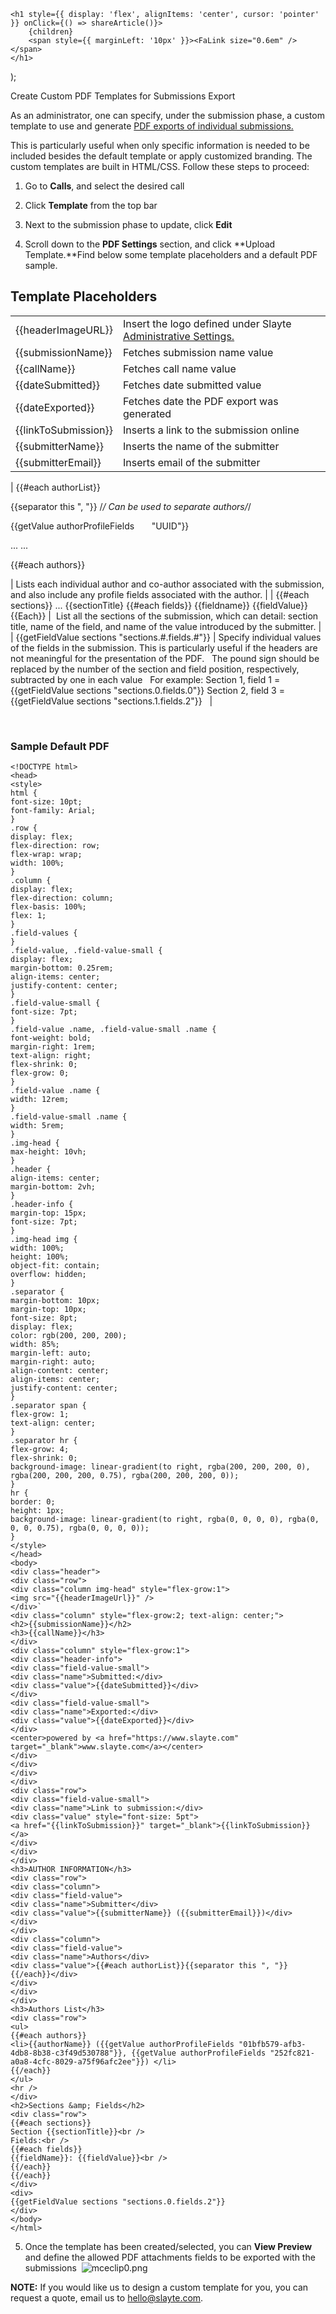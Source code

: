 
    <h1 style={{ display: 'flex', alignItems: 'center', cursor: 'pointer' }} onClick={() => shareArticle()}>
        {children} 
        <span style={{ marginLeft: '10px' }}><FaLink size="0.6em" /></span>
    </h1>
);

<ToastContainer />

<ClickableTitle>Create Custom PDF Templates for Submissions Export</ClickableTitle>




As an administrator, one can specify, under the submission phase, a custom template to use and generate [PDF exports of individual submissions.](https://docs-for-customers.slayte.com/hc/en-us/articles/115009676927)


This is particularly useful when only specific information is needed to be included besides the default template or apply customized branding. The custom templates are built in HTML/CSS. Follow these steps to proceed:


1. Go to **Calls**, and select the desired call


2. Click **Template** from the top bar 


3. Next to the submission phase to update, click **Edit**


4. Scroll down to the **PDF Settings** section, and click **Upload Template.**Find below some template placeholders and a default PDF sample.


## Template Placeholders




|  |  |
| --- | --- |
| {{headerImageURL}} | Insert the logo defined under Slayte [Administrative Settings.](https://docs-for-customers.slayte.com/hc/en-us/articles/4412997300115) |
| {{submissionName}} | Fetches submission name value |
| {{callName}} | Fetches call name value |
| {{dateSubmitted}} | Fetches date submitted value |
| {{dateExported}} | Fetches date the PDF export was generated |
| {{linkToSubmission}} | Inserts a link to the submission online |
| {{submitterName}} | Inserts the name of the submitter |
| {{submitterEmail}} | Inserts email of the submitter |
| 
{{#each authorList}}

{{separator this ", "}} /*/ Can be used to separate authors/*/


{{getValue authorProfileFields
      "UUID"}}




...
...


{{#each authors}}


 | Lists each individual author and co-author associated with the submission, and also include any profile fields associated with the author. |
| 
{{#each sections}}
...
{{sectionTitle}
{{#each fields}}
{{fieldname}}
{{fieldValue}}
{{Each}}
 |  List all the sections of the submission, which can detail: section title, name of the field, and name of the value introduced by the submitter. |
| 
{{getFieldValue sections "sections.#.fields.#"}}
 | Specify individual values of the fields in the submission. This is particularly useful if the headers are not meaningful for the presentation of the PDF.
 
The pound sign should be replaced by the number of the section and field position, respectively, subtracted by one in each value
 
For example:
Section 1, field 1 = {{getFieldValue sections "sections.0.fields.0"}}
Section 2, field 3 = {{getFieldValue sections "sections.1.fields.2"}}
  |


 


### Sample Default PDF




```
<!DOCTYPE html>  
<head>  
<style>  
html {  
font-size: 10pt;  
font-family: Arial;  
}  
.row {  
display: flex;  
flex-direction: row;  
flex-wrap: wrap;  
width: 100%;  
}  
.column {  
display: flex;  
flex-direction: column;  
flex-basis: 100%;  
flex: 1;  
}  
.field-values {  
}  
.field-value, .field-value-small {  
display: flex;  
margin-bottom: 0.25rem;  
align-items: center;  
justify-content: center;  
}  
.field-value-small {  
font-size: 7pt;  
}  
.field-value .name, .field-value-small .name {  
font-weight: bold;  
margin-right: 1rem;  
text-align: right;  
flex-shrink: 0;  
flex-grow: 0;  
}  
.field-value .name {  
width: 12rem;  
}  
.field-value-small .name {  
width: 5rem;  
}  
.img-head {  
max-height: 10vh;  
}  
.header {  
align-items: center;  
margin-bottom: 2vh;  
}  
.header-info {  
margin-top: 15px;  
font-size: 7pt;  
}  
.img-head img {  
width: 100%;  
height: 100%;  
object-fit: contain;  
overflow: hidden;  
}  
.separator {  
margin-bottom: 10px;  
margin-top: 10px;  
font-size: 8pt;  
display: flex;  
color: rgb(200, 200, 200);  
width: 85%;  
margin-left: auto;  
margin-right: auto;  
align-content: center;  
align-items: center;  
justify-content: center;  
}  
.separator span {  
flex-grow: 1;  
text-align: center;  
}  
.separator hr {  
flex-grow: 4;  
flex-shrink: 0;  
background-image: linear-gradient(to right, rgba(200, 200, 200, 0), rgba(200, 200, 200, 0.75), rgba(200, 200, 200, 0));  
}  
hr {  
border: 0;  
height: 1px;  
background-image: linear-gradient(to right, rgba(0, 0, 0, 0), rgba(0, 0, 0, 0.75), rgba(0, 0, 0, 0));  
}  
</style>  
</head>  
<body>  
<div class="header">  
<div class="row">  
<div class="column img-head" style="flex-grow:1">  
<img src="{{headerImageUrl}}" />  
</div>`  
<div class="column" style="flex-grow:2; text-align: center;">  
<h2>{{submissionName}}</h2>  
<h3>{{callName}}</h3>  
</div>  
<div class="column" style="flex-grow:1">  
<div class="header-info">  
<div class="field-value-small">  
<div class="name">Submitted:</div>  
<div class="value">{{dateSubmitted}}</div>  
</div>  
<div class="field-value-small">  
<div class="name">Exported:</div>  
<div class="value">{{dateExported}}</div>  
</div>  
<center>powered by <a href="https://www.slayte.com" target="_blank">www.slayte.com</a></center>  
</div>  
</div>  
</div>  
</div>  
<div class="row">  
<div class="field-value-small">  
<div class="name">Link to submission:</div>  
<div class="value" style="font-size: 5pt">  
<a href="{{linkToSubmission}}" target="_blank">{{linkToSubmission}}</a>  
</div>  
</div>  
</div>  
<h3>AUTHOR INFORMATION</h3>  
<div class="row">  
<div class="column">  
<div class="field-value">  
<div class="name">Submitter</div>  
<div class="value">{{submitterName}} ({{submitterEmail}})</div>  
</div>  
</div>  
<div class="column">  
<div class="field-value">  
<div class="name">Authors</div>  
<div class="value">{{#each authorList}}{{separator this ", "}}{{/each}}</div>  
</div>  
</div>  
</div>  
<h3>Authors List</h3>  
<div class="row">  
<ul>  
{{#each authors}}  
<li>{{authorName}} ({{getValue authorProfileFields "01bfb579-afb3-4db8-8b38-c3f49d530788"}}, {{getValue authorProfileFields "252fc821-a0a8-4cfc-8029-a75f96afc2ee"}}) </li>  
{{/each}}  
</ul>  
<hr />  
</div>  
<h2>Sections &amp; Fields</h2>  
<div class="row">  
{{#each sections}}  
Section {{sectionTitle}}<br />  
Fields:<br />  
{{#each fields}}  
{{fieldName}}: {{fieldValue}}<br />  
{{/each}}  
{{/each}}  
</div>   
<div>  
{{getFieldValue sections "sections.0.fields.2"}}  
</div>  
</body>  
</html>
```



5. Once the template has been created/selected, you can **View Preview** and define the allowed PDF attachments fields to be exported with the submissions 
![mceclip0.png](../../../resources/article-images/12702004234003-Create-Custom-PDF-Templates-for-Submissions-Export_1.png)

**NOTE:** If you would like us to design a custom template for you, you can request a quote, email us to hello@slayte.com.


